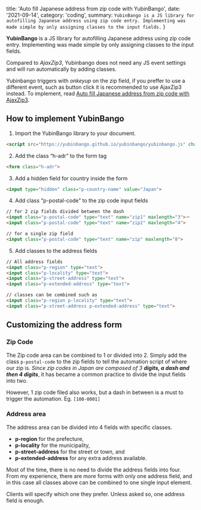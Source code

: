 
  title: 'Auto fill Japanese address from zip code with YubinBango',
  date: '2021-09-14',
  category: 'coding',
  summary: `YubinBango is a JS library for autofilling Japanese address using zip code entry. Implementing was made simple by only assigning classes to the input fields.`
}


**YubinBango** is a JS library for autofilling Japanese address using zip code entry. Implementing was made simple by only assigning classes to the input fields.

Compared to *AjaxZip3*, Yubinbango does not need any JS event settings and will run automatically by adding classes.

Yubinbango triggers with *onkeyup* on the zip field, if you preffer to use a different event, such as button click it is recommended to use AjaxZip3 instead. To implement, read [Auto fill Japanese address from zip code with AjaxZip3](/blog/auto-fill-japan-address-from-zipcode).


## How to implement YubinBango
1. Import the YubinBango library to your document.

```html
<script src="https://yubinbango.github.io/yubinbango/yubinbango.js" charset="UTF-8"></script>
```

2. Add the class “h-adr” to the form tag

```html
<form class="h-adr">
```

3. Add a hidden field for country inside the form

```html
<input type="hidden" class="p-country-name" value="Japan">
```

4. Add class “p-postal-code” to the zip code input fields

```html
// for 2 zip fields divided between the dash
<input class="p-postal-code" type="text" name="zip1" maxlength="3">－
<input class="p-postal-code" type="text" name="zip2" maxlength="4">

// for a single zip field
<input class="p-postal-code" type="text" name="zip" maxlength="8">
```

5. Add classes to the address fields

```html
// All address fields
<input class="p-region" type="text">
<input class="p-locality" type="text">
<input class="p-street-address" type="text">
<input class="p-extended-address" type="text">

// classes can be combined such as
<input class="p-region p-locality" type="text">
<input class="p-street-address p-extended-address" type="text">
```

## Customizing the address form

### Zip Code

The Zip code area can be combined to 1 or divided into 2. Simply add the class `p-postal-code` to the zip fields to tell the automation script of where our zip is. *Since zip codes in Japan are composed of 3 __digits, a dash and then 4 digits__*, it has became a common practice to divide the input fields into two.

However, 1 zip code filed also works, but a dash in between is a must to trigger the automation. Eg. `[100-0001]`

### Address area

The address area can be divided into 4 fields with specific classes.

- **p-region** for the prefecture,
- **p-locality** for the municipality,
- **p-street-address** for the street or town, and
- **p-extended-address** for any extra address available.

Most of the time, there is no need to divide the address fields into four. From my experience, there are more forms with only one address field, and in this case all classes above can be combined to one single input element.

Clients will specify which one they prefer. Unless asked so, one address field is enough.


